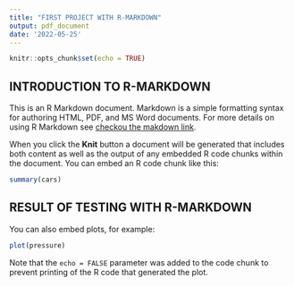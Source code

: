 ```yaml
---
title: "FIRST PROJECT WITH R-MARKDOWN"
output: pdf_document
date: '2022-05-25'
---
```


```r
knitr::opts_chunk$set(echo = TRUE)
```

## INTRODUCTION TO R-MARKDOWN

This is an R Markdown document. Markdown is a simple formatting syntax for authoring HTML, PDF, and MS Word documents. For more details on using R Markdown see [checkou the makdown link](http://rmarkdown.rstudio.com).

When you click the **Knit** button a document will be generated that includes both content as well as the output of any embedded R code chunks within the document. You can embed an R code chunk like this:

```r
summary(cars)
```

## RESULT OF TESTING WITH R-MARKDOWN

You can also embed plots, for example:

```r
plot(pressure)
```

Note that the `echo = FALSE` parameter was added to the code chunk to prevent printing of the R code that generated the plot.
